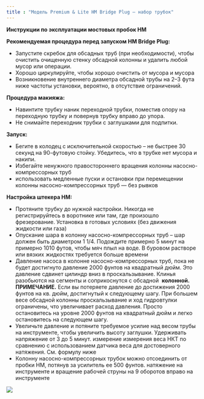 ```yaml
---
title : "Модель Premium & Lite HM Bridge Plug – набор трубок"
---
```


**Инструкции по эксплуатации мостовых пробок HM**

**Рекомендуемая процедура перед запуском HM Bridge Plug:**

* Запустите скребок для обсадных труб (при необходимости), чтобы очистить очищенную стенку обсадной колонны и удалить любой мусор или операции.
* Хорошо циркулируйте, чтобы хорошо очистить от мусора и мусора
* Возникновение внутреннего диаметра обсадной трубы на 2–3 фута ниже частоты установки, вероятно, в отсутствие ограничений.

**Процедура макияжа:**

* Навинтите трубку наник переходной трубки, поместив опору на переходную трубку и повернув трубку вправо до упора.
* Не снимайте переходник трубки с заглушками для подпитки.

**Запуск:**

* Бегите в колодец с исключительной скоростью – не быстрее 30 секунд на 90-футовую стойку. Убедитесь, что в трубке нет мусора и накипи.
* Избегайте ненужного правостороннего вращения колонны насосно-компрессорных труб
* использовать медленные пуски и остановки при перемещении колонны насосно-компрессорных труб — без рывков

**Настройка штекера HM:**

* Протяните трубку до нужной настройки. Никогда не регистрируйтесь в воротнике или там, где произошло фрезерование. Установка в готовых условиях (без движения жидкости или газа)
* Опускание шара в колонну насосно-компрессорных труб – шар должен быть диаметром 1 1/4. Подождите примерно 5 минут на примерно 1010 футов, чтобы мяч плыл на воде. В буровом растворе или вязких жидкостях требуется больше времени
* Давление насоса в колонне насосно-компрессорных труб, пока не будет достигнуто давление 2000 фунтов на квадратный дюйм. Это давление сдвинет цилиндр вниз в проскальзывание. Клинья разобьются на сегменты и соприкоснутся с обсадной  **колонной. ПРИМЕЧАНИЕ.** Если вы потеряете давление до достижения 2000 фунтов на кв. дюйм, достигнутый к следующему шагу. При большем весе обсадной колонны проскальзывание и ход гидровтулки ограничены, что увеличивает расход давления. Просто остановитесь на уровне 2000 фунтов на квадратный дюйм и легко остановитесь на следующем шагу.
* Увеличьте давление и потяните требуемое усилие над весом трубы на инструменте, чтобы увеличить высоту заглушки. Удерживать напряжение от 3 до 5 минут. измерение измерения веса НКТ по сравнению с использованием датчика веса для достоверного натяжения. См. формулу ниже
* Колонну насосно-компрессорных трубок можно отсоединить от пробки HM, потянув за усилитель ее 500 фунтов. натяжение на инструменте и вращение рабочей струны на 9 оборотов вправо на инструменте

<img src="./model-d-f-permanent-packers.png" />